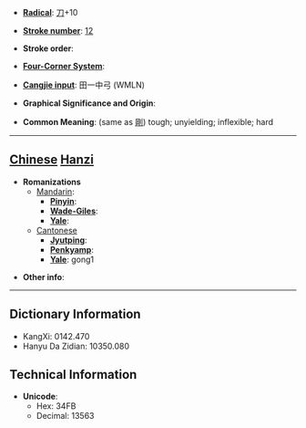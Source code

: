 * '''[[Wiktionary:Chinese radical index| Radical]]''': [[Wiktionary:Chinese radical index 刀|刀]]+10

* '''[[Wiktionary:Chinese total strokes index|Stroke number]]''': [[Wiktionary:Chinese total strokes index 12|12]]

* '''Stroke order''': 

* '''[[Wiktionary:Chinese four corner index|Four-Corner System]]''': 

* '''[[Wiktionary:Chinese Cangjie index|Cangjie input]]''': 田一中弓 (WMLN)

* '''Graphical Significance and Origin''': 

* '''Common Meaning''': (same as [[剛]]) tough; unyielding; inflexible; hard

----

== [[Chinese]] [[Hanzi]] ==

* '''Romanizations'''
** [[Mandarin]]:
*** '''[[Pinyin]]''': 
*** '''[[Wade-Giles]]''': 
*** '''[[Yale]]''': 
**[[Cantonese]]
***'''[[Jyutping]]''':
***'''[[Penkyamp]]''': 
***'''[[Yale]]''': gong1

* '''Other info''': 

----

== Dictionary Information ==

* KangXi: 0142.470
* Hanyu Da Zidian: 10350.080

== Technical Information ==

* '''Unicode''':
** Hex: 34FB
** Decimal: 13563